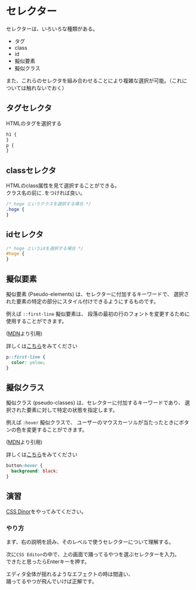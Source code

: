 # セレクター

セレクターは、いろいろな種類がある。

- タグ
- class
- id
- 擬似要素
- 擬似クラス

また、これらのセレクタを組み合わせることにより複雑な選択が可能。（これについては触れないでおく）

## タグセレクタ

HTMLのタグを選択する

```css
h1 {
}
p {
}
```

## classセレクタ

HTMLのclass属性を見て選択することができる。  
クラス名の前に`.`をつければ良い。

```css
/* hoge というクラスを選択する場合 */
.hoge {
}
```

## idセレクタ

```css
/* hoge というidを選択する場合 */
#hoge {
}
```

## 擬似要素

擬似要素 (Pseudo-elements) は、セレクターに付加するキーワードで、
選択された要素の特定の部分にスタイル付けできるようにするものです。

例えば `::first-line` 擬似要素は、
段落の最初の行のフォントを変更するために使用することができます。

([MDN](https://developer.mozilla.org/ja/docs/Web/CSS/Pseudo-elements)より引用)

詳しくは[こちら](https://web.dev/learn/css/pseudo-elements/)をみてください

```css
p::first-line {
  color: yelow;
}
```

## 擬似クラス

擬似クラス (pseudo-classes) は、セレクターに付加するキーワードであり、
選択された要素に対して特定の状態を指定します。

例えば `:hover` 擬似クラスで、
ユーザーのマウスカーソルが当たったときにボタンの色を変更することができます。

([MDN](https://developer.mozilla.org/ja/docs/Web/CSS/Pseudo-classes)より引用)

詳しくは[こちら](https://web.dev/learn/css/pseudo-classes/)をみてください

```css
button:hover {
  background: black;
}
```

## 演習

[CSS Dinor](https://flukeout.github.io/)をやってみてください。

### やり方

まず、右の説明を読み、そのレベルで使うセレクターについて理解する。

次に`CSS Editor`の中で、上の画面で踊ってるやつを選ぶセレクターを入力。  
できたと思ったらEnterキーを押す。

エディタ全体が揺れるようなエフェクトの時は間違い、  
踊ってるやつが飛んでいけば正解です。
